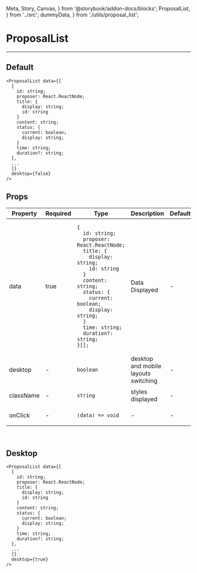  Meta, Story, Canvas,
} from '@storybook/addon-docs/blocks';
  ProposalList,
} from '../src';
  dummyData,
} from './utils/proposal_list';

<Meta title="ProposalList" component={ProposalList} />

# ProposalList
---

## Default
<Canvas>
  <Story name="Default">
    <ProposalList data={dummyData} desktop={false} />
  </Story>
</Canvas>

```
<ProposalList data={[
  {
    id: string;
    proposer: React.ReactNode;
    title: {
      display: string;
      id: string
    }
    content: string;
    status: {
      current: boolean;
      display: string;
    }
    time: string;
    duration?: string;
  },
  ...
  ]}
  desktop={false}
/>
```

## Props
<table>
<thead>
  <tr>
    <th>Property</th>
    <th>Required</th>
    <th>Type</th>
    <th>Description</th>
    <th>Default</th>
  </tr>
  </thead>
  <tbody>
    <tr>
      <td>data</td>
      <td>true</td>
      <td>

```
{
  id: string;
  proposer: React.ReactNode;
  title: {
    display: string;
    id: string
  }
  content: string;
  status: {
    current: boolean;
    display: string;
  }
  time: string;
  duration?: string;
}[];
```

  </td>
    <td>Data Displayed</td>
    <td>-</td>
  </tr>

  <tr>
    <td>desktop</td>
    <td>-</td>
    <td>

`boolean`

  </td>
    <td>desktop and mobile layouts switching</td>
    <td>-</td>
  </tr>
  <tr>
    <td>className</td>
    <td>-</td>
    <td>

`string`

  </td>
    <td>styles displayed</td>
    <td>-</td>
  </tr>
    <tr>
    <td>onClick</td>
    <td>-</td>
    <td>

`(data) => void`

  </td>
    <td>-</td>
    <td>-</td>
  </tr>
  </tbody>
</table>
<br/>

## Desktop
<Canvas>
  <Story name="Desktop">
    <ProposalList data={dummyData} desktop={true} />
  </Story>
</Canvas>

```
<ProposalList data={[
  {
    id: string;
    proposer: React.ReactNode;
    title: {
      display: string;
      id: string
    }
    content: string;
    status: {
      current: boolean;
      display: string;
    }
    time: string;
    duration?: string;
  },
  ...
  ]}
  desktop={true}
/>
```
